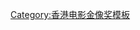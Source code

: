 {{Navbox
|name    = 香港電影金像獎最佳電影
|title   = {{{1|}}}[[香港電影金像獎]][[香港電影金像獎最佳電影|最佳電影]]
|bodyclass = hlist
|titlestyle = background:#FFF2E2
|groupstyle = background:#FFF2E2

|group1 = 1980年代
|list1 = 
* 1982 《[[父子情]]》
* 1983 《[[投奔怒海]]》
* 1984 《[[半邊人]]》
* 1985 《[[似水流年 (1984年電影)|似水流年]]》
* 1986 《[[警察故事]]》
* 1987 《[[英雄本色 (1986年電影)|英雄本色]]》
* 1988 《[[秋天的童話]]》
* 1989 《[[胭脂扣]]》

|group2 = 1990年代
|list2 = 
* 1990 《[[飛越黃昏]]》
* 1991 《[[阿飛正傳]]》
* 1992 《[[跛豪]]》
* 1993 《[[籠民]]》
* 1994 《[[新不了情 (1993年電影)|新不了情]]》
* 1995 《[[重庆森林]]》
* 1996 《[[女人四十]]》
* 1997 《[[甜蜜蜜 (電影)|甜蜜蜜]]》
* 1998 《[[香港製造]]》
* 1999 《[[野獸刑警]]》

|group3 = 2000年代
|list3 = 
* 2000 《[[千言萬語 (電影)|千言萬語]]》
* 2001 《[[臥虎藏龍 (電影)|臥虎藏龍]]》
* 2002 《[[少林足球]]》
* 2003 《[[無間道]]》
* 2004 《[[大隻佬 (電影)|大隻佬]]》
* 2005 《[[功夫 (电影)|功夫]]》
* 2006 《[[黑社會 (電影)|黑社會]]》
* 2007 《[[父子 (電影)|父子]]》
* 2008 《[[投名狀]]》
* 2009 《[[葉問 (電影)|葉問]]》

|group4 = 2010年代
|list4 = 
* 2010 《[[十月围城 (电影)|十月围城]]》
* 2011 《[[打擂台 (2010年電影)|打擂台]]》
* 2012 《[[桃姐]]》
* 2013 《[[寒戰]]》
* 2014 《[[一代宗師]]》
* 2015 《[[黃金時代 (2014年電影)|黃金時代]]》
* 2016 《[[十年 (電影)|十年]]》
* 2017 《[[樹大招風]]》
* 2018 《[[明月幾時有]]》
* 2019 《[[無雙 (電影)|無雙]]》

|group5 = 2020年代
|list5 = 
* 2020 《[[少年的你]]》
* 2021/2022

|belowstyle = background:#FFF2E2
|below  = 
* [[香港電影金像獎最佳電影|最佳電影]]
* [[香港電影金像獎最佳導演|最佳導演]]
* [[香港電影金像獎最佳編劇|最佳編劇]]
* [[香港電影金像獎最佳男主角|最佳男主角]]
* [[香港電影金像獎最佳女主角|最佳女主角]]
* [[香港電影金像獎最佳男配角|最佳男配角]]
* [[香港電影金像獎最佳女配角|最佳女配角]]
* [[香港電影金像獎最佳攝影|最佳攝影]]
* [[香港電影金像獎最佳剪接|最佳剪接]]
* [[香港電影金像獎最佳美術指導|最佳美術指導]]
* [[香港電影金像獎最佳動作設計|最佳動作設計]]
* [[香港電影金像獎最佳新演員|最佳新演員]]
* [[香港電影金像獎最佳服裝造型設計|最佳服裝造型設計]]
* [[香港電影金像獎最佳原創電影音樂|最佳原創電影音樂]]
* [[香港電影金像獎最佳原創電影歌曲|最佳原創電影歌曲]]
* [[香港電影金像獎最佳音響效果|最佳音響效果]]
* [[香港電影金像獎最佳視覺效果|最佳視覺效果]]
* [[香港電影金像獎新晉導演|新晉導演]]
* [[香港電影金像獎最佳亞洲華語電影|最佳亞洲華語電影]]
* [[香港電影金像獎專業精神獎|專業精神獎]]
* [[香港電影金像獎終身成就獎|終身成就獎]]<br><small>已取消獎項：[[香港電影金像獎最佳亞洲電影|最佳亞洲電影]]</small>
* <small>[[香港電影金像獎最佳兩岸華語電影|最佳兩岸華語電影]]</small>
}}<noinclude>
{{collapsible option}}
[[Category:香港电影金像奖模板]]
[[Category:香港電影金像獎最佳電影| ]]
</noinclude>